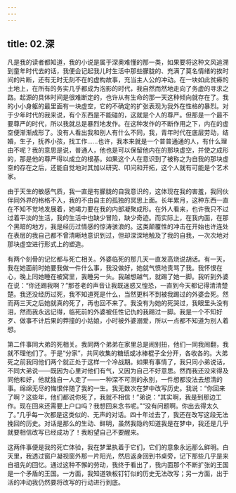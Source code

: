 ```yaml
---
---
---
```

title: 02.深
---




凡是我的读者都知道，我的小说是属于深奥难懂的那一类，如果要将这种文风追溯到童年时代去的话，我便会记起我儿时生活中那些朦胧的、充满了莫名情绪的挨时间的片断，还有无时无刻不在的虚构故事，充当主人公的冲动。在一块如此贫瘠的土地上，在所有的务实几乎都成为泡影的时代，我自然而然地走向了务虚的寻求之路。起源的具体时间是很难断定的，也许从有生命的那一天这种倾向就存在了。我的小小身躯的最里面有一块虚空，它的不确定的扩张表现为我外在性格的暴烈。对于少年时代的我来说，有个东西是不能碰的，这就是个人的尊严。但那是一个最不要尊严的时代，所以我就总是暴烈地发作。在这种发作的不断作用之下，内在的虚空便渐渐成形了。没有人看出我和别人有什么不同，我，青年时代在底层劳动，结婚，生子，抚养小孩，找工作……也许，我本来就是一个普普通通的人，有什么理由不呢？我的意思是说，普通人，他也是可以保留他内在的那块虚空，并使之成形的，那是他的尊严得以成立的根基。如果这个人在意识到了被称之为自我的那块虚空的存在之后，还能自觉地对其加以研究、叩问和开拓，这个人就有可能是个艺术家。

由于天生的敏感气质，我一直是有朦胧的自我意识的，这体现在我的害羞，我同伙伴同外界的格格不入，我的不由自主的孤独的冥思上面。长年累月，这种东西一直在不知不觉地发展着，她竭力要在我的内部凝聚成形。在外人看来，也许我只不过过着平淡的生活，我的生活中也缺少冒险，缺少奇迹。而实际上，在我内面，在那个黑暗的地方，我是经历过情感的惊涛骇浪的。这类颠覆性的冲击在开始也许连处在表层的我自己都不曾清晰地意识到过，但却深深地触及了我的自我，一次次地对那块虚空进行形式上的塑造。

有两个刻骨的记忆都与死亡相关。外婆临死的那几天一直发高烧说胡话。有一天，我在她面前时她要我做一件什么事，我没做好，她就气愤地责骂了我。我怀恨在心，晚上同她睡在被窝里，我睡另一头。我越想越气，就踢了她一脚。我听到外婆在说：“你还踢我啊？”那苍老的声音让我既迷惑又惶恐，一直到今天都记得清清楚楚。我还没经历过死，我不知道死是什么，当然更料不到被我踢过的外婆会死。然而两三天之后她就真的死了，再也回不来了。我没有为她的死哭过，我眼里头没有泪，然而我永远记得，临死前的外婆被任性记仇的我踢过一脚。我是一个不知好歹、做事不计后果的莽撞的小姑娘，小时被外婆溺爱，所以一点都不知道为别人着想。

第二件事同大弟的死相关。我同两个弟弟在家里总是闹别扭，他们一同我闹翻，我就不理他们了。于是“分家”，共同收集的糖纸或冰棒棍子全分开，各收各的。大弟死之前我同他们两个就正处于这样一个冷战期。如果有事情了，我只同小弟说话，不同大弟说——既因为心里对他们有气，又因为自己不好意思。然而我还没来得及同他和好，他就独自一人走了——一种深不可测的永别，一件想都没法去想清的事。绵绵无尽的悔恨伴随了我的一生。我无数次在梦中改写历史。我说：“你回来了啊？这些年，他们都说你死了，我就不相信！”弟说：“其实啊，我是到那边工作。现在回来还需要上户口吗？我想回来念书呢。”“没有问题啊。你出去得太久了。”几乎每一次都是这类似的、无声的对话。四十年过去了，我还在改写这段无法挽回的历史。对话是那么的生动、鲜明，虽然我隐约知道我是在梦中，我还是几乎就要相信改写已经成功了！我盼望自己不要醒来。

这两件事便是我的死亡体验，我在梦里执着于它们，它们的意象永远那么鲜明。白天里，我透过窗户凝视窗外那一片阳光，然后返身回到书桌旁，记下那些几乎是来自祖先的回忆。通过这种不懈的劳动，我终于看出了，我内面那个不断扩张的王国是一个矛盾的王国。一方面，我知道铁板钉钉似的历史无法改写；另一方面，出于活的冲动我仍然要将改写的行动进行到底。